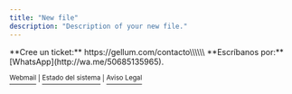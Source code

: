 ```yaml
---
title: "New file"
description: "Description of your new file."
---
```


<Card title="¿Aún necesita ayuda?">
  **Cree un ticket:** https://gellum.com/contacto\\\\\\
  **Escríbanos por:** [WhatsApp](http://wa.me/50685135965).
</Card>

[<sup>Webmail</sup>](https://webmail.mymailsrvr.com/)<sup> | </sup>[<sup>Estado del sistema</sup>](https://status.gellum.com/)<sup> | </sup>[<sup>Aviso Legal</sup>](https://gellum.com/politicas)